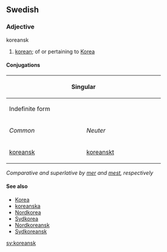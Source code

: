==Swedish==
===Adjective===
;koreansk
#[[korean]]; of or pertaining to [[Korea]]

====Conjugations====
{| border=1 cellspacing=0 
|- bgcolor="#FFFFF0" align=center
! colspan=4 width=400 | Singular
! rowspan=3 width=100 | Plural
|- bgcolor="#FFFFF0" align=center
! colspan=2 width=200 | Indefinite form
! colspan=2 width=200 | Definite form
|- bgcolor="#FFFFF0" align=center
| width=100 | ''Common''
| width=100 | ''Neuter''
| width=100 | ''Sexus maskuline''
| width=100 | ''Other sexus''
|- align=center
| [[koreansk]]
| [[koreanskt]]
| [[koreanske]]
| [[koreanska]]
| [[koreanska]]
|}
''Comparative and superlative by [[mer]] and [[mest]], respectively''

====See also====
*[[Korea]]
*[[koreanska]]
*[[Nordkorea]]
*[[Sydkorea]]
*[[Nordkoreansk]]
*[[Sydkoreansk]]

[[sv:koreansk]]